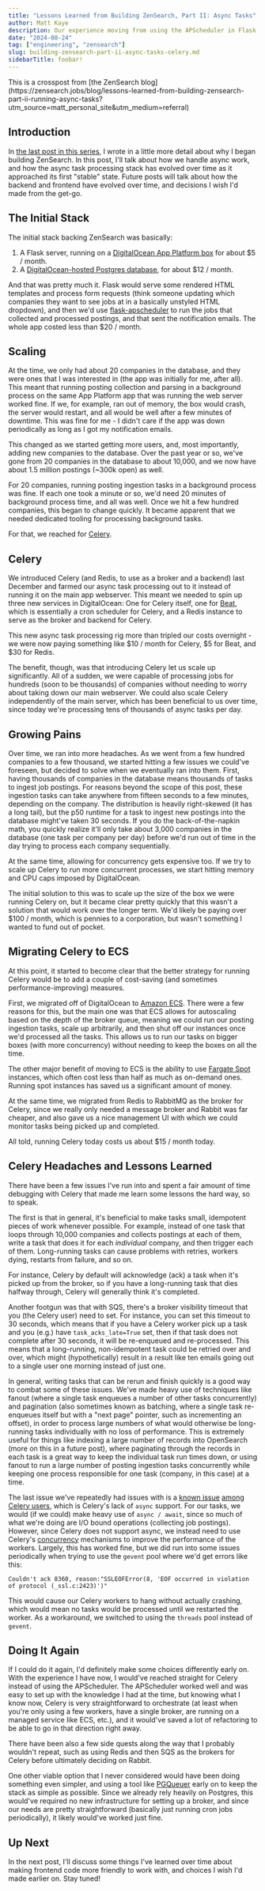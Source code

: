 ```yaml
---
title: "Lessons Learned from Building ZenSearch, Part II: Async Tasks"
author: Matt Kaye
description: Our experience moving from using the APScheduler in Flask to running Celery on ECS
date: "2024-08-24"
tag: ["engineering", "zensearch"]
slug: building-zensearch-part-ii-async-tasks-celery.md
sidebarTitle: foobar!
---
```



<Callout emoji="ℹ️" type="info">
  This is a crosspost from [the ZenSearch
  blog](https://zensearch.jobs/blog/lessons-learned-from-building-zensearch-part-ii-running-async-tasks?utm_source=matt_personal_site&utm_medium=referral)
</Callout>

## Introduction

In [the last post in this series](/blog/building-zensearch-part-i), I wrote in a little more detail about why I began building ZenSearch. In this post, I'll talk about how we handle async work, and how the async task processing stack has evolved over time as it approached its first "stable" state. Future posts will talk about how the backend and frontend have evolved over time, and decisions I wish I'd made from the get-go.

## The Initial Stack

The initial stack backing ZenSearch was basically:

1. A Flask server, running on a [DigitalOcean App Platform box](https://www.digitalocean.com/products/app-platform) for about $5 / month.
2. A [DigitalOcean-hosted Postgres database](https://www.digitalocean.com/products/managed-databases-postgresql), for about $12 / month.

And that was pretty much it. Flask would serve some rendered HTML templates and process form requests (think someone updating which companies they want to see jobs at in a basically unstyled HTML dropdown), and then we'd use [flask-apscheduler](https://pypi.org/project/Flask-APScheduler/) to run the jobs that collected and processed postings, and that sent the notification emails. The whole app costed less than $20 / month.

## Scaling

At the time, we only had about 20 companies in the database, and they were ones that I was interested in (the app was initially for me, after all). This meant that running posting collection and parsing in a background process on the same App Platform app that was running the web server worked fine. If we, for example, ran out of memory, the box would crash, the server would restart, and all would be well after a few minutes of downtime. This was fine for me - I didn't care if the app was down periodically as long as I got my notification emails.

This changed as we started getting more users, and, most importantly, adding new companies to the database. Over the past year or so, we've gone from 20 companies in the database to about 10,000, and we now have about 1.5 million postings (~300k open) as well.

For 20 companies, running posting ingestion tasks in a background process was fine. If each one took a minute or so, we'd need 20 minutes of background process time, and all was well. Once we hit a few hundred companies, this began to change quickly. It became apparent that we needed dedicated tooling for processing background tasks.

For that, we reached for [Celery](https://docs.celeryq.dev/en/stable/getting-started/introduction.html).

## Celery

We introduced Celery (and Redis, to use as a broker and a backend) last December and farmed our async task processing out to it instead of running it on the main app webserver. This meant we needed to spin up three new services in DigitalOcean: One for Celery itself, one for [Beat](https://docs.celeryq.dev/en/stable/userguide/periodic-tasks.html), which is essentially a cron scheduler for Celery, and a Redis instance to serve as the broker and backend for Celery.

This new async task processing rig more than tripled our costs overnight - we were now paying something like $10 / month for Celery, $5 for Beat, and $30 for Redis.

The benefit, though, was that introducing Celery let us scale up significantly. All of a sudden, we were capable of processing jobs for hundreds (soon to be thousands) of companies without needing to worry about taking down our main webserver. We could also scale Celery independently of the main server, which has been beneficial to us over time, since today we're processing tens of thousands of async tasks per day.

## Growing Pains

Over time, we ran into more headaches. As we went from a few hundred companies to a few thousand, we started hitting a few issues we could've foreseen, but decided to solve when we eventually ran into them. First, having thousands of companies in the database means thousands of tasks to ingest job postings. For reasons beyond the scope of this post, these ingestion tasks can take anywhere from fifteen seconds to a few minutes, depending on the company. The distribution is heavily right-skewed (it has a long tail), but the p50 runtime for a task to ingest new postings into the database might've taken 30 seconds. If you do the back-of-the-napkin math, you quickly realize it'll only take about 3,000 companies in the database (one task per company per day) before we'd run out of time in the day trying to process each company sequentially.

At the same time, allowing for concurrency gets expensive too. If we try to scale up Celery to run more concurrent processes, we start hitting memory and CPU caps imposed by DigitalOcean.

The initial solution to this was to scale up the size of the box we were running Celery on, but it became clear pretty quickly that this wasn't a solution that would work over the longer term. We'd likely be paying over $100 / month, which is pennies to a corporation, but wasn't something I wanted to fund out of pocket.

## Migrating Celery to ECS

At this point, it started to become clear that the better strategy for running Celery would be to add a couple of cost-saving (and sometimes performance-improving) measures.

First, we migrated off of DigitalOcean to [Amazon ECS](https://aws.amazon.com/ecs/). There were a few reasons for this, but the main one was that ECS allows for autoscaling based on the depth of the broker queue, meaning we could run our posting ingestion tasks, scale up arbitrarily, and then shut off our instances once we'd processed all the tasks. This allows us to run our tasks on bigger boxes (with more concurrency) without needing to keep the boxes on all the time.

The other major benefit of moving to ECS is the ability to use [Fargate Spot](https://docs.aws.amazon.com/AmazonECS/latest/developerguide/fargate-capacity-providers.html) instances, which often cost less than half as much as on-demand ones. Running spot instances has saved us a significant amount of money.

At the same time, we migrated from Redis to RabbitMQ as the broker for Celery, since we really only needed a message broker and Rabbit was far cheaper, and also gave us a nice management UI with which we could monitor tasks being picked up and completed.

All told, running Celery today costs us about $15 / month today.

## Celery Headaches and Lessons Learned

There have been a few issues I've run into and spent a fair amount of time debugging with Celery that made me learn some lessons the hard way, so to speak.

The first is that in general, it's beneficial to make tasks small, idempotent pieces of work whenever possible. For example, instead of one task that loops through 10,000 companies and collects postings at each of them, write a task that does it for each _individual_ company, and then trigger each of them. Long-running tasks can cause problems with retries, workers dying, restarts from failure, and so on.

For instance, Celery by default will acknowledge (ack) a task when it's picked up from the broker, so if you have a long-running task that dies halfway through, Celery will generally think it's completed.

Another footgun was that with SQS, there's a broker visibility timeout that you (the Celery user) need to set. For instance, you can set this timeout to 30 seconds, which means that if you have a Celery worker pick up a task and you (e.g.) have `task_acks_late=True` set, then if that task does not complete after 30 seconds, it will be re-enqueued and re-processed. This means that a long-running, non-idempotent task could be retried over and over, which might (hypothetically) result in a result like ten emails going out to a single user one morning instead of just one.

In general, writing tasks that can be rerun and finish quickly is a good way to combat some of these issues. We've made heavy use of techniques like fanout (where a single task enqueues a number of other tasks concurrently) and pagination (also sometimes known as batching, where a single task re-enqueues itself but with a "next page" pointer, such as incrementing an offset), in order to process large numbers of what would otherwise be long-running tasks individually with no loss of performance. This is extremely useful for things like indexing a large number of records into OpenSearch (more on this in a future post), where paginating through the records in each task is a great way to keep the individual task run times down, or using fanout to run a large number of posting ingestion tasks concurrently while keeping one process responsible for one task (company, in this case) at a time.

The last issue we've repeatedly had issues with is a [known issue](https://docs.hatchet.run/blog/problems-with-celery) [among Celery users](https://steve.dignam.xyz/2023/05/20/many-problems-with-celery/), which is Celery's lack of `async` support. For our tasks, we would (if we could) make heavy use of `async / await`, since so much of what we're doing are I/O bound operations (collecting job postings). However, since Celery does not support async, we instead need to use Celery's [concurrency](https://docs.celeryq.dev/en/stable/userguide/workers.html#concurrency) mechanisms to improve the performance of the workers. Largely, this has worked fine, but we did run into some issues periodically when trying to use the `gevent` pool where we'd get errors like this:

`Couldn't ack 8360, reason:"SSLEOFError(8, 'EOF occurred in violation of protocol (_ssl.c:2423)')"`

This would cause our Celery workers to hang without actually crashing, which would mean no tasks would be processed until we restarted the worker. As a workaround, we switched to using the `threads` pool instead of `gevent`.

## Doing It Again

If I could do it again, I'd definitely make some choices differently early on. With the experience I have now, I would've reached straight for Celery instead of using the APScheduler. The APScheduler worked well and was easy to set up with the knowledge I had at the time, but knowing what I know now, Celery is very straightforward to orchestrate (at least when you're only using a few workers, have a single broker, are running on a managed service like ECS, etc.), and it would've saved a lot of refactoring to be able to go in that direction right away.

There have been also a few side quests along the way that I probably wouldn't repeat, such as using Redis and then SQS as the brokers for Celery before ultimately deciding on Rabbit.

One other viable option that I never considered would have been doing something even simpler, and using a tool like [PGQueuer](https://pgqueuer.readthedocs.io/en/latest/dashboard.html) early on to keep the stack as simple as possible. Since we already rely heavily on Postgres, this would've required no new infrastructure for setting up a broker, and since our needs are pretty straightforward (basically just running cron jobs periodically), it likely would've worked just fine.

## Up Next

In the next post, I'll discuss some things I've learned over time about making frontend code more friendly to work with, and choices I wish I'd made earlier on. Stay tuned!
